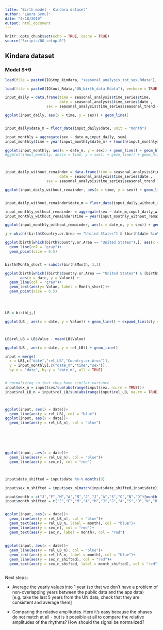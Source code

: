 ```yaml
---
title: "Birth model - Kindara dataset"
author: "Laura Symul"
date: "4/18/2019"
output: html_document
---
```


```r
knitr::opts_chunk$set(echo = TRUE, cache = TRUE)
source("Scripts/00_setup.R")
```


## Kindara dataset




### Model S+9



```r
load(file = paste0(IO$tmp_kindara, "seasonal_analysis_tot_sex.Rdata"), verbose = TRUE)
```


```r
load(file = paste0(IO$out_Rdata,"UN_birth_data.Rdata"), verbose = TRUE)
```


```r

input_daily = data.frame(time = seasonal_analysis$time_series$time, 
                         date = seasonal_analysis$time_series$date , 
                   sex = seasonal_analysis$time_series$seasonal_trend + seasonal_analysis$time_series$remainder)

ggplot(input_daily, aes(x = time, y = sex)) + geom_line()


input_daily$date_m = floor_date(input_daily$date, unit = "month")

input_monthly = aggregate(sex ~ date_m,input_daily, sum)
input_monthly$time = year(input_monthly$date_m) + (month(input_monthly$date_m)-1)/12

ggplot(input_monthly, aes(x = date_m, y = sex)) + geom_line() + geom_hline(yintercept = 0, linetype = 2)
#ggplot(input_monthly, aes(x = time, y = sex)) + geom_line() + geom_hline(yintercept = 0, linetype = 2)



input_daily_without_remainder = data.frame(time = seasonal_analysis$time_series$time, 
                         date = seasonal_analysis$time_series$date , 
                   sex = seasonal_analysis$time_series$seasonal_trend )

ggplot(input_daily_without_remainder, aes(x = time, y = sex)) + geom_line(col = "blue")


input_daily_without_remainder$date_m = floor_date(input_daily_without_remainder$date, unit = "month")

input_monthly_without_remainder = aggregate(sex ~ date_m,input_daily_without_remainder, sum)
input_monthly_without_remainder$time = year(input_monthly_without_remainder$date_m) + (month(input_monthly_without_remainder$date_m)-1)/12

ggplot(input_monthly_without_remainder, aes(x = date_m, y = sex)) + geom_line(col = "blue") + geom_hline(yintercept = 0, linetype = 2) + geom_line(data = input_monthly, aes(x = date_m, y = sex))


```




```r

j = which((birth$Country.or.Area == "United States") & (birth$date %in% input_monthly$date_m))

ggplot(birth[which(birth$Country.or.Area == "United States"),], aes(x = date, y = Value)) + 
  geom_line(col = "gray")+
  geom_point(size = 0.5)


birth$Month_short = substr(birth$Month, 1,3)

ggplot(birth[which((birth$Country.or.Area == "United States") & (birth$date >= as.Date("2011-01-01"))),], 
       aes(x = date, y = Value)) + 
  geom_line(col = "gray")+
  geom_text(aes(y= Value, label = Month_short))+
  geom_point(size = 0.5)




LB = birth[j,]

ggplot(LB , aes(x = date, y = Value)) + geom_line() + expand_limits(y = 0)



LB$rel_LB = LB$Value - mean(LB$Value)

ggplot(LB , aes(x = date, y = rel_LB)) + geom_line()


```



```r

input = merge(
  x = LB[,c("date","rel_LB","Country.or.Area")], 
  y = input_monthly[,c("date_m","time","sex")],
  by.x = "date", by.y = "date_m", all = TRUE)


# normalizing so that they have similar variance
input$sex_n = input$sex/sum(abs(range(input$sex, na.rm = TRUE)))
input$rel_LB_n = input$rel_LB/sum(abs(range(input$rel_LB, na.rm = TRUE)))



ggplot(input, aes(x = date))+
  geom_line(aes(y = rel_LB), col = "blue")
ggplot(input, aes(x = date))+
  geom_line(aes(y = rel_LB_n), col = "blue")






ggplot(input, aes(x = date))+
  geom_line(aes(y = rel_LB_n), col = "blue")+
  geom_line(aes(y = sex_n), col = "red")



input$date_shifted = input$date %m-% months(9)

input$sex_n_shifted = input$sex_n[match(input$date_shifted,input$date)]

input$month = c("J","F","M","A","M","J","J","A","S","O","N","D")[month(input$date)]
input$month_shifted = c("J","F","M","A","M","J","J","A","S","O","N","D")[month(input$date_shifted)]


ggplot(input, aes(x = date))+
  geom_line(aes(y = rel_LB_n), col = "blue")+
  geom_text(aes(y = rel_LB_n, label = month), col = "blue")+
  geom_line(aes(y = sex_n), col = "red")+
  geom_text(aes(y = sex_n, label = month), col = "red")
  
  
ggplot(input, aes(x = date))+
  geom_line(aes(y = rel_LB_n), col = "blue")+
  geom_text(aes(y = rel_LB_n, label = month), col = "blue")+
  geom_line(aes(y = sex_n_shifted), col = "red")+
  geom_text(aes(y = sex_n_shifted, label = month_shifted), col = "red")



```

Next steps:

- Average the yearly values into 1 year (so that we don't have a problem of non-overlapping years between the public data and the app data)
[e.g. take the last 5 years from the UN data, check that they are consistent and average them]

- Comparing the relative amplitudes. Here it's easy because the phases do not match at all - but is it possible at all to compare the relative amplitudes of the rhythms? How should the signal be normalized?







